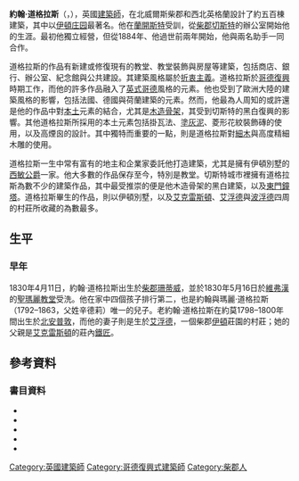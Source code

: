 {{Infobox architect
| name        = 約翰·道格拉斯
| image       = John Douglas (architect).jpg
| image_size  = 
| caption     = 約翰·道格拉斯於中世紀末
| birth_name  = 
| birth_date  = 1830年4月11日
| birth_place = [[英國|英國]][[柴郡|柴郡]][[珊蒂威|珊蒂威]]
| death_date  = {{Death date and age|1911|5|23|1830|4|11}}
| death_place = [[英國|英國]][[柴郡|柴郡]][[切斯特|切斯特]]
| fullname             = 約翰·道格拉斯
| nationality          = {{UK}}
| alma_mater           =
| practice_name        = [[愛德華·格雷漢·裴利|愛德華·格雷漢·裴利]]，[[蘭開斯特|蘭開斯特]]
| significant_buildings= [[伊頓庄园|伊頓庄园]]
| significant_projects = 
| significant_design   = 
| awards               = 
}}
'''約翰·道格拉斯'''（{{lang-en|'''John Douglas'''}}，{{bd|1830年|4月11日|1911年|5月23日|catIdx=D}}），英國[[建築師|建築師]]，在北威爾斯柴郡和西北英格蘭設計了約五百棟建築，其中以[[伊頓庄园|伊頓庄园]]最著名。他在[[蘭開斯特|蘭開斯特]]受訓，從[[柴郡|柴郡]][[切斯特|切斯特]]的辦公室開始他的生涯。最初他獨立經營，但從1884年、他過世前兩年開始，他與兩名助手一同合作。

道格拉斯的作品有新建或修復現有的教堂、教堂裝飾與房屋等建築，包括商店、銀行、辦公室、紀念館與公共建設。其建築風格屬於[[折衷主義|折衷主義]]。道格拉斯於[[哥德復興|哥德復興]]時期工作，而他的許多作品融入了[[英式哥德建築|英式哥德]]風格的元素。他也受到了歐洲大陸的建築風格的影響，包括法國、德國與荷蘭建築的元素。然而，他最為人周知的或許還是他的作品中對[[本土建築|本土]]元素的結合，尤其是[[木造骨架|木造骨架]]，其受到切斯特的黑白復興的影響。其他道格拉斯所採用的本土元素包括掛瓦法、[[塗灰泥|塗灰泥]]、菱形花紋裝飾磚的使用，以及高煙囪的設計。其中獨特而重要的一點，則是道格拉斯對[[細木工|細木]]與高度精細木雕的使用。

道格拉斯一生中常有富有的地主和企業家委託他打造建築，尤其是擁有伊頓別墅的[[西敏公爵|西敏公爵]]一家。他大多數的作品保存至今，特別是教堂。切斯特城市裡擁有道格拉斯為數不少的建築作品，其中最受推崇的便是他木造骨架的黑白建築，以及[[東門鐘塔|東門鐘塔]]。道格拉斯畢生的作品，則以伊頓別墅，以及[[艾克雷斯頓|艾克雷斯頓]]、[[艾浮德|艾浮德]]與[[波浮德|波浮德]]四周的村莊所收藏的為數最多。

== 生平 ==

=== 早年 ===
1830年4月11日，約翰·道格拉斯出生於[[柴郡|柴郡]][[珊蒂威|珊蒂威]]，並於1830年5月16日於[[維弗漢|維弗漢]]的[[聖瑪麗教堂|聖瑪麗教堂]]受洗。他在家中四個孩子排行第二，也是約翰與瑪麗·道格拉斯（1792–1863，父姓辛德莉）唯一的兒子。老約翰·道格拉斯在約莫1798–1800年間出生於[[北安普敦|北安普敦]]，而他的妻子則是生於[[艾浮德|艾浮德]]，一個柴郡[[伊頓別墅|伊頓]]莊園的村莊；她的父親是[[艾克雷斯頓|艾克雷斯頓]]的莊內[[鐵匠|鐵匠]]。

== 參考資料 ==
{{Reflist|2}}

=== 書目資料 ===
{{refbegin}}
* {{Citation | last =Hubbard | first =Edward | authorlink = | series= The Buildings of Wales |title = Clwyd |edition= | publisher =[[Penguin_Books|Penguin]] | year = 1986| location =London | pages = | url = | doi = | id = | isbn =0-14-071052-3 }}
* {{citation | last =Hubbard | first =Edward | authorlink = | title =The Work of John Douglas |edition= | publisher =The Victorian Society | year =1991 | location =London | pages = | url = | doi = | id = | isbn =0-901657-16-6 }}
* {{Citation | last =Pevsner | first =Nikolaus | authorlink = | series= The Buildings of England| title =North Lancashire |edition= | publisher =Yale University Press | year =2002 | origyear=1969 | location = New Haven and London| pages = | url = | doi = | id = | isbn = 0-300-09617-8}}
* {{Citation | last =Pevsner | first =Nikolaus | authorlink = | last2 = Hubbard | first2 = Edward | author2-link=| series= The Buildings of England| title = Cheshire |edition= | publisher =Yale University Press| year =2003| origyear=1971| location =New Haven and London| pages = | url = | doi = | id = | isbn =0-300-09588-0 }}
* {{Citation | last =Pollard| first =Richard | authorlink = | last2 = Pevsner | first2 = Nikolaus | author2-link =| series= The Buildings of England|title =Lancashire: Liverpool and the South-West |edition= | publisher =Yale University Press| year =2006 | location =New Haven and London | pages = | url = | doi = | id = | isbn =0-300-10910-5 }}
{{refend}}
{{refend}}

{{Authority control}}
{{DEFAULTSORT:Douglas, John}}
[[Category:英國建築師|Category:英國建築師]]
[[Category:哥德復興式建築師|Category:哥德復興式建築師]]
[[Category:柴郡人|Category:柴郡人]]